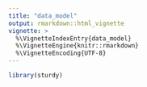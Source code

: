 ```yaml
---
title: "data_model"
output: rmarkdown::html_vignette
vignette: >
  %\VignetteIndexEntry{data_model}
  %\VignetteEngine{knitr::rmarkdown}
  %\VignetteEncoding{UTF-8}
---
```


```r
library(sturdy)
```
